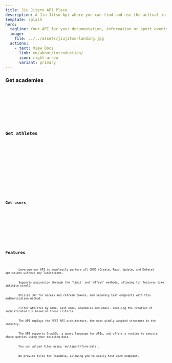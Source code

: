 ```yaml
---
title: Jiu Jitero API Place
description: A Jiu Jitsu Api where you can find and use the acttual information from athletes and academys.
template: splash
hero:
  tagline: Your API for your documentation, information or sport events website prototype!
  image:
    file: ../../assets/jiujitsu-landing.jpg
  actions:
    - text: View Docs
      link: en/about/introduction/
      icon: right-arrow
      variant: primary
---
```



<section class="section">
  <h3>Get academies</h3>
  <Code code="[GET] https://jiujitero-api.onrender.com/api/v1/academys?limit=5" lang="sh" />
  <AcademyApi />
</section>

<section class="section">
  <div class="title">
    <h3>Get athletes</h3>
    <Code code="[GET] https://jiujitero-api.onrender.com/api/v1/athletes?team=Alliance" lang="sh" />
  </div>
  <div class="APIContainer">
    <AthleteApi />
  </div>
</section>

<section class="section">
  <div class="title">
    <h3>Get users</h3>
    <Code code="[GET] https://jiujitero-api.onrender.com/api/v1/users" lang="sh" />
  </div>
  <div class="APIContainer">
    <UsersApi  />
  </div>
</section>

## Features


<CardGrid stagger>
	<Card title="All CRUD Operations" icon="pencil">
		Leverage our API to seamlessly perform all CRUD (Create, Read, Update, and Delete) operations without any limitations.
	</Card>
	<Card title="Pagination" icon="document">
		Supports pagination through the 'limit' and 'offset' methods, allowing for features like infinite scroll.
	</Card>
	<Card title="Auth with JWT" icon="setting">
		Utilize JWT for access and refresh tokens, and securely test endpoints with this authentication method.
	</Card>
	<Card title="Filters" icon="magnifier">
		Filter athletes by name, last name, academies and email, enabling the creation of sophisticated UIs based on these criteria.
	</Card>
  <Card title="Rest API" icon="star">
		The API employs the REST API architecture, the most widely adopted structure in the industry.
	</Card>
  <Card title="GraphQL" icon="rocket">
		The API supports GraphQL, a query language for APIs, and offers a runtime to execute those queries using your existing data.
	</Card>
  <Card title="Files" icon="add-document">
		You can upload files using `multipart/form-data`.
	</Card>
  <Card title="Insomia" icon="random">
		We provide files for Insomnia, allowing you to easily test each endpoint.
	</Card>
</CardGrid>